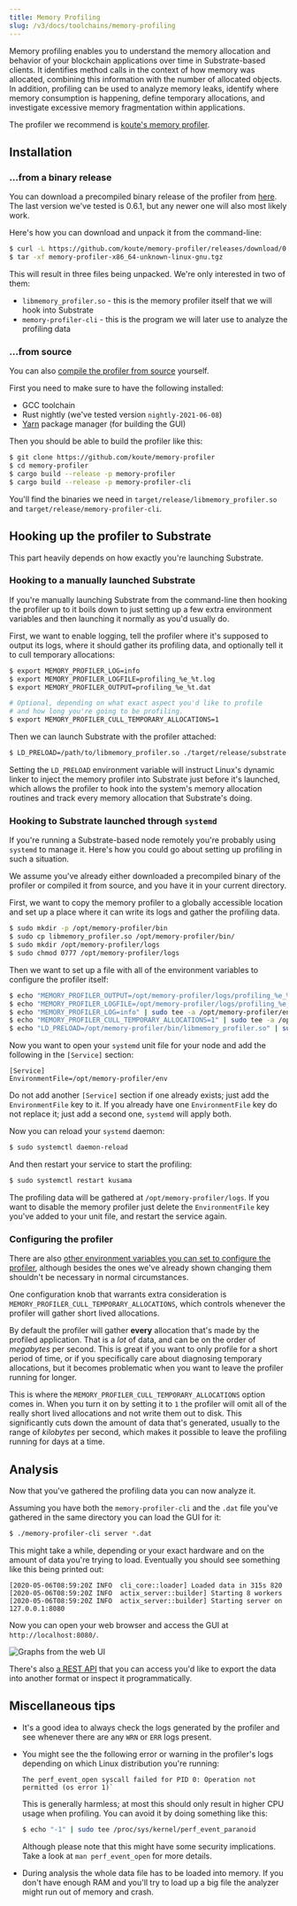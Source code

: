 ```yaml
---
title: Memory Profiling
slug: /v3/docs/toolchains/memory-profiling
---
```


Memory profiling enables you to understand the memory allocation and behavior of your blockchain
applications over time in Substrate-based clients. It identifies method calls in the context of how
memory was allocated, combining this information with the number of allocated objects. In addition,
profiling can be used to analyze memory leaks, identify where memory consumption is happening,
define temporary allocations, and investigate excessive memory fragmentation within applications.

The profiler we recommend is [koute's memory profiler](https://github.com/koute/memory-profiler).

## Installation

### ...from a binary release

You can download a precompiled binary release of the profiler from [here](https://github.com/koute/memory-profiler/releases).
The last version we've tested is 0.6.1, but any newer one will also most likely work.

Here's how you can download and unpack it from the command-line:

```bash
$ curl -L https://github.com/koute/memory-profiler/releases/download/0.6.1/memory-profiler-x86_64-unknown-linux-gnu.tgz -o memory-profiler-x86_64-unknown-linux-gnu.tgz
$ tar -xf memory-profiler-x86_64-unknown-linux-gnu.tgz
```

This will result in three files being unpacked. We're only interested in two of them:

- `libmemory_profiler.so` - this is the memory profiler itself that we will hook into Substrate
- `memory-profiler-cli` - this is the program we will later use to analyze the profiling data

### ...from source

You can also [compile the profiler from source](https://github.com/koute/memory-profiler#building) yourself.

First you need to make sure to have the following installed:

- GCC toolchain
- Rust nightly (we've tested version `nightly-2021-06-08`)
- [Yarn](https://yarnpkg.com) package manager (for building the GUI)

Then you should be able to build the profiler like this:

```bash
$ git clone https://github.com/koute/memory-profiler
$ cd memory-profiler
$ cargo build --release -p memory-profiler
$ cargo build --release -p memory-profiler-cli
```

You'll find the binaries we need in `target/release/libmemory_profiler.so` and `target/release/memory-profiler-cli`.

## Hooking up the profiler to Substrate

This part heavily depends on how exactly you're launching Substrate.

### Hooking to a manually launched Substrate

If you're manually launching Substrate from the command-line then hooking the profiler up to it
boils down to just setting up a few extra environment variables and then launching it normally as
you'd usually do.

First, we want to enable logging, tell the profiler where it's supposed to output its logs, where it
should gather its profiling data, and optionally tell it to cull temporary allocations:

```bash
$ export MEMORY_PROFILER_LOG=info
$ export MEMORY_PROFILER_LOGFILE=profiling_%e_%t.log
$ export MEMORY_PROFILER_OUTPUT=profiling_%e_%t.dat

# Optional, depending on what exact aspect you'd like to profile
# and how long you're going to be profiling.
$ export MEMORY_PROFILER_CULL_TEMPORARY_ALLOCATIONS=1
```

Then we can launch Substrate with the profiler attached:

```bash
$ LD_PRELOAD=/path/to/libmemory_profiler.so ./target/release/substrate
```

Setting the `LD_PRELOAD` environment variable will instruct Linux's dynamic linker to inject the
memory profiler into Substrate just before it's launched, which allows the profiler to hook into the
system's memory allocation routines and track every memory allocation that Substrate's doing.

### Hooking to Substrate launched through `systemd`

If you're running a Substrate-based node remotely you're probably using `systemd` to manage it.
Here's how you could go about setting up profiling in such a situation.

We assume you've already either downloaded a precompiled binary of the profiler or compiled it from
source, and you have it in your current directory.

First, we want to copy the memory profiler to a globally accessible location and set up a place
where it can write its logs and gather the profiling data.

```bash
$ sudo mkdir -p /opt/memory-profiler/bin
$ sudo cp libmemory_profiler.so /opt/memory-profiler/bin/
$ sudo mkdir /opt/memory-profiler/logs
$ sudo chmod 0777 /opt/memory-profiler/logs
```

Then we want to set up a file with all of the environment variables to configure the profiler itself:

```bash
$ echo "MEMORY_PROFILER_OUTPUT=/opt/memory-profiler/logs/profiling_%e_%t_%p.dat" | sudo tee /opt/memory-profiler/env
$ echo "MEMORY_PROFILER_LOGFILE=/opt/memory-profiler/logs/profiling_%e_%t_%p.txt" | sudo tee -a /opt/memory-profiler/env
$ echo "MEMORY_PROFILER_LOG=info" | sudo tee -a /opt/memory-profiler/env
$ echo "MEMORY_PROFILER_CULL_TEMPORARY_ALLOCATIONS=1" | sudo tee -a /opt/memory-profiler/env
$ echo "LD_PRELOAD=/opt/memory-profiler/bin/libmemory_profiler.so" | sudo tee -a /opt/memory-profiler/env
```

Now you want to open your `systemd` unit file for your node and add the following in the `[Service]` section:

```
[Service]
EnvironmentFile=/opt/memory-profiler/env
```

Do not add another `[Service]` section if one already exists; just add the `EnvironmentFile` key to it.
If you already have one `EnvironmentFile` key do not replace it; just add a second one, `systemd` will apply both.

Now you can reload your `systemd` daemon:

```bash
$ sudo systemctl daemon-reload
```

And then restart your service to start the profiling:

```bash
$ sudo systemctl restart kusama
```

The profiling data will be gathered at `/opt/memory-profiler/logs`. If you want to disable the
memory profiler just delete the `EnvironmentFile` key you've added to your unit file, and restart
the service again.

### Configuring the profiler

There are also [other environment variables you can set to configure the profiler](https://github.com/koute/memory-profiler#environment-variables-used-by-libmemory_profilerso),
although besides the ones we've already shown changing them shouldn't be necessary in normal circumstances.

One configuration knob that warrants extra consideration is `MEMORY_PROFILER_CULL_TEMPORARY_ALLOCATIONS`,
which controls whenever the profiler will gather short lived allocations.

By default the profiler will gather **every** allocation that's made by the profiled application.
That is a _lot_ of data, and can be on the order of _megabytes_ per second. This is great if you
want to only profile for a short period of time, or if you specifically care about diagnosing
temporary allocations, but it becomes problematic when you want to leave the profiler running for
longer.

This is where the `MEMORY_PROFILER_CULL_TEMPORARY_ALLOCATIONS` option comes in. When you turn it on
by setting it to `1` the profiler will omit all of the really short lived allocations and not write
them out to disk. This significantly cuts down the amount of data that's generated, usually to the
range of _kilobytes_ per second, which makes it possible to leave the profiling running for days at
a time.

## Analysis

Now that you've gathered the profiling data you can now analyze it.

Assuming you have both the `memory-profiler-cli` and the `.dat` file you've gathered
in the same directory you can load the GUI for it:

```bash
$ ./memory-profiler-cli server *.dat
```

This might take a while, depending or your exact hardware and on the amount of data you're trying to load.
Eventually you should see something like this being printed out:

```
[2020-05-06T08:59:20Z INFO  cli_core::loader] Loaded data in 315s 820
[2020-05-06T08:59:20Z INFO  actix_server::builder] Starting 8 workers
[2020-05-06T08:59:20Z INFO  actix_server::builder] Starting server on 127.0.0.1:8080
```

Now you can open your web browser and access the GUI at `http://localhost:8080/`.

![Graphs from the web UI](../../../../src/images/docs/toolchains/mem-profiling-memory-graph.png)

There's also [a REST API](https://github.com/koute/memory-profiler#rest-api-exposed-by-memory-profiler-cli-server)
that you can access you'd like to export the data into another format or inspect it programmatically.

## Miscellaneous tips

- It's a good idea to always check the logs generated by the profiler and see whenever there are any
  `WRN` or `ERR` logs present.

- You might see the the following error or warning in the profiler's logs depending on which Linux
  distribution you're running:

  ```
  The perf_event_open syscall failed for PID 0: Operation not permitted (os error 1)`
  ```

  This is generally harmless; at most this should only result in higher CPU usage when profiling.
  You can avoid it by doing something like this:

  ```bash
  $ echo "-1" | sudo tee /proc/sys/kernel/perf_event_paranoid
  ```

  Although please note that this might have some security implications. Take a look at
  `man perf_event_open` for more details.

- During analysis the whole data file has to be loaded into memory. If you don't have enough RAM
  and you'll try to load up a big file the analyzer might run out of memory and crash.
